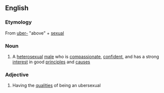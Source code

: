 ==English==
===Etymology===
From {{E.}} [[uber-]] "above" + [[sexual]]
===Noun===
{{en-noun}}
# A [[heterosexual]] [[male]] who is [[compassionate]], [[confident]], and has a strong [[interest]] in good [[principle|principles]] and [[cause|causes]]

===Adjective===
{{en-adj}}
# Having the [[qualities]] of being an ubersexual